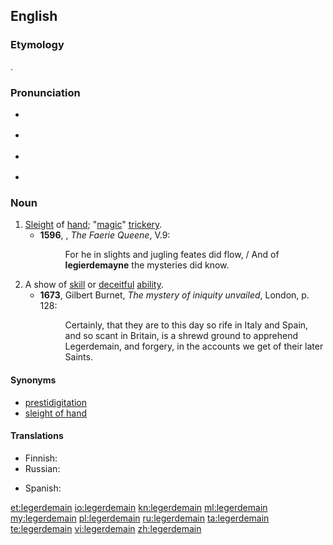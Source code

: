 {{was wotd|2006|March|26}}
==English==

===Etymology===
{{borrowing|fr|léger de main|lit=light (weight) of hand}}.

===Pronunciation===
* {{a|UK}} {{IPA|/ˌlɛdʒədɨˈmeɪn/}}
* {{a|US}} {{IPA|/ˈlɛdʒəɹdəˌmeɪn/}}
* {{audio|en-us-legerdemain.ogg|Audio (US)}}
*: {{rhymes|eɪn}}
* {{hyphenation|leg|er|de|main}}

===Noun===
{{wikipedia}}
{{en-noun|-}}

# [[sleight|Sleight]] of [[hand]]; "[[magic]]" [[trickery]].
#*'''1596''', {{w|Edmund Spenser}}, ''The Faerie Queene'', V.9:
#*:For he in slights and jugling feates did flow, / And of '''legierdemayne''' the mysteries did know.
# A show of [[skill]] or [[deceitful]] [[ability]].
#*'''1673''', Gilbert Burnet, ''The mystery of iniquity unvailed'', London, p. 128:
#*:Certainly, that they are to this day so rife in Italy and Spain, and so scant in Britain, is a shrewd ground to apprehend Legerdemain, and forgery, in the accounts we get of their later Saints.

====Synonyms====
* [[prestidigitation]]
* [[sleight of hand]]

====Translations====
{{trans-top|sleight of hand}}
* Finnish: {{t+|fi|silmänkääntötemppu}}
* Russian: {{t|ru|ловкость рук|sc=Cyrl}}
{{trans-mid}}
* Spanish: {{t-|es|escamoteo|m}}
{{trans-bottom}}

[[et:legerdemain]]
[[io:legerdemain]]
[[kn:legerdemain]]
[[ml:legerdemain]]
[[my:legerdemain]]
[[pl:legerdemain]]
[[ru:legerdemain]]
[[ta:legerdemain]]
[[te:legerdemain]]
[[vi:legerdemain]]
[[zh:legerdemain]]